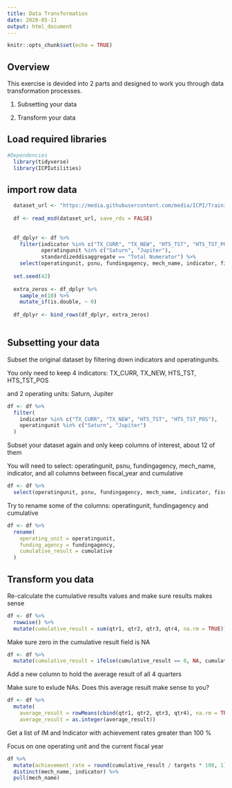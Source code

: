 ```yaml
---
title: Data Transformation
date: 2020-05-11
output: html_document
---
```


```r
knitr::opts_chunk$set(echo = TRUE)
```

## Overview

This exercise is devided into 2 parts and designed to work you through data transformation processes.

1. Subsetting your data

2. Transform your data


## Load required libraries

```r
#Dependencies
  library(tidyverse)
  library(ICPIutilities)
```


## import row data
```r
  dataset_url <- "https://media.githubusercontent.com/media/ICPI/TrainingDataset/master/Output/MER_Structured_TRAINING_Datasets_PSNU_IM_FY18-20_20200214_v1_1.txt"
  
  df <- read_msd(dataset_url, save_rds = FALSE)
  
  
  df_dplyr <- df %>% 
    filter(indicator %in% c("TX_CURR", "TX_NEW", "HTS_TST", "HTS_TST_POS"),
           operatingunit %in% c("Saturn", "Jupiter"),
           standardizeddisaggregate == "Total Numerator") %>% 
    select(operatingunit, psnu, fundingagency, mech_name, indicator, fiscal_year:cumulative)
  
  set.seed(42)
  
  extra_zeros <- df_dplyr %>% 
    sample_n(10) %>% 
    mutate_if(is.double, ~ 0)
  
  df_dplyr <- bind_rows(df_dplyr, extra_zeros)
  
```

## Subsetting your data

Subset the original dataset by filtering down indicators and operatingunits.

You only need to keep 4 indicators: TX_CURR, TX_NEW, HTS_TST, HTS_TST_POS 

and 2 operating units: Saturn, Jupiter


```r
df <- df %>%
  filter(
    indicator %in% c("TX_CURR", "TX_NEW", "HTS_TST", "HTS_TST_POS"),
    operatingunit %in% c("Saturn", "Jupiter")
  )
```


Subset your dataset again and only keep columns of interest, about 12 of them

You will need to select: operatingunit, psnu, fundingagency, mech_name, indicator, and all columns between fiscal_year and cumulative


```r
df <- df %>% 
  select(operatingunit, psnu, fundingagency, mech_name, indicator, fiscal_year:cumulative)
```


Try to rename some of the columns: operatingunit, fundingagency and cumulative


```r
df <- df %>% 
  rename(
    operating_unit = operatingunit,
    funding_agency = fundingagency,
    cumulative_result = cumulative
  )
```


## Transform you data

Re-calculate the cumulative results values and make sure results makes sense


```r
df <- df %>% 
  rowwise() %>% 
  mutate(cumulative_result = sum(qtr1, qtr2, qtr3, qtr4, na.rm = TRUE))
```

Make sure zero in the cumulative result field is NA

```r
df <- df %>%
  mutate(cumulative_result = ifelse(cumulative_result == 0, NA, cumulative_result))
```

Add a new column to hold the average result of all 4 quarters

Make sure to exlude NAs. Does this average result make sense to you?


```r
df <- df %>%
  mutate(
    average_result = rowMeans(cbind(qtr1, qtr2, qtr3, qtr4), na.rm = TRUE),
    average_result = as.integer(average_result))
```

Get a list of IM and Indicator with achievement rates greater than 100 %

Focus on one operating unit and the current fiscal year

```r
df %>% 
  mutate(achievement_rate = round(cumulative_result / targets * 100, 1)) %>%   filter(fiscal_year == 2020, operating_unit == 'Saturn', achievement_rate > 100) %>% 
  distinct(mech_name, indicator) %>% 
  pull(mech_name)

```